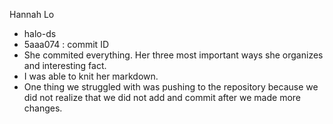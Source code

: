 Hannah Lo

* halo-ds
* 5aaa074 : commit ID
* She commited everything. Her three most important ways she organizes and interesting fact.
* I was able to knit her markdown. 
* One thing we struggled with was pushing to the repository because we did not realize that we did not add and commit after we made more changes. 
